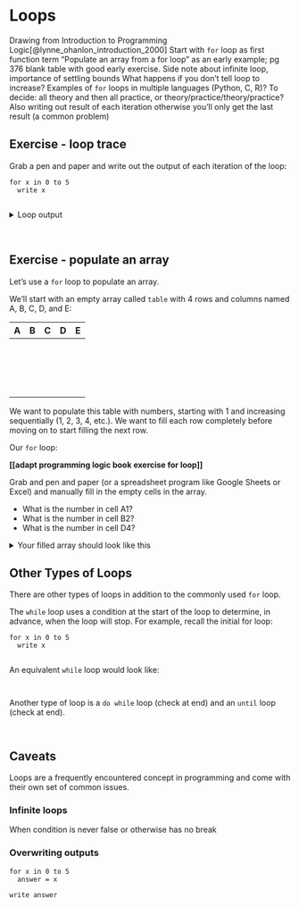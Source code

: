 # Loops

Drawing from Introduction to Programming Logic[@lynne_ohanlon_introduction_2000]
Start with `for` loop as first function term
“Populate an array from a for loop” as an early example; pg 376 blank table with good early exercise.
Side note about infinite loop, importance of settling bounds
What happens if you don’t tell loop to increase?
Examples of `for` loops in multiple languages (Python, C, R)?
To decide: all theory and then all practice, or theory/practice/theory/practice?
Also writing out result of each iteration otherwise you’ll only get the last result (a common problem)

## Exercise - loop trace

Grab a pen and paper and write out the output of each iteration of the loop:

```
for x in 0 to 5 
  write x
  
```
<details>
<summary>Loop output</summary>
1\
2\
3\
4\
5\
</details>\


## Exercise - populate an array

Let's use a `for` loop to populate an array.

We'll start with an empty array called `table` with 4 rows and columns named A, B, C, D, and E:

| A | B | C | D | E |
|---|---|---|---|---|
| &nbsp;  | &nbsp;  | &nbsp;  | &nbsp;  | &nbsp;  |
| &nbsp;  | &nbsp;  | &nbsp;  | &nbsp;  | &nbsp;  |
| &nbsp;  | &nbsp;  | &nbsp;  | &nbsp;  | &nbsp;  |
| &nbsp;  | &nbsp;  | &nbsp;  | &nbsp;  | &nbsp;  |

We want to populate this table with numbers, starting with 1 and increasing sequentially (1, 2, 3, 4, etc.). We want to fill each row completely before moving on to start filling the next row.

Our `for` loop:

__[[adapt programming logic book exercise for loop]]__
    

Grab and pen and paper (or a spreadsheet program like Google Sheets or Excel) and manually fill in the empty cells in the array.

- What is the number in cell A1?
- What is the number in cell B2?
- What is the number in cell D4?

<details>
<summary>Your filled array should look like this</summary>

| A   | B   | C   | D   | E  |
|---  |---  |---  |---  |--- |
| 1   |  2  | 3   |  4  | 5  |
| 6   |  7  | 8   |  9  | 10 |
| 11  | 12  | 13  | 14  | 15 |
| 16  | 17  | 18  | 19  | 20 |

</details>


## Other Types of Loops 

There are other types of loops in addition to the commonly used `for` loop.\ 

The `while` loop uses a condition at the start of the loop to determine, in advance, when the loop will stop. For example, recall the initial for loop:

```
for x in 0 to 5 
  write x
  
```

An equivalent `while` loop would look like:

```


```

Another type of loop is a `do while` loop (check at end) and an `until` loop (check at end).

```

```

```

```

## Caveats

Loops are a frequently encountered concept in programming and come with their own set of common issues.

### Infinite loops

When condition is never false or otherwise has no break

### Overwriting outputs

```
for x in 0 to 5 
  answer = x

write answer
  
```




